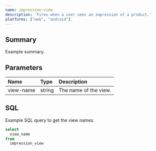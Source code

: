 ```yaml
---
name: impression-view
description: 'Fires when a user sees an impression of a product.'
platforms: ["web", "android"]
---
```


## Summary
Example summary.

## Parameters
|Name|Type|Description|
|:---|:---|:---|
|view-name|string|The name of the view.|

## SQL
Example SQL query to get the view names.
```sql
select
  view_name
from
  impression_view
```